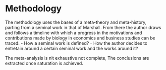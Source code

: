 # Methodology
The methodology uses the bases of a meta-theory and meta-history, parting from a seminal work in that of Marshall. From there the author draws and follows a timeline with which a progress in the motivations and contributions made by biology in economics and business studies can be traced.
-     How a seminal work is defined?
-     How the author decides to entretain around a certain seminal work and the works around it?

The meta-analysis is nit exhaustive not complete, 
The conclusions are extracted once saturation is achieved.
